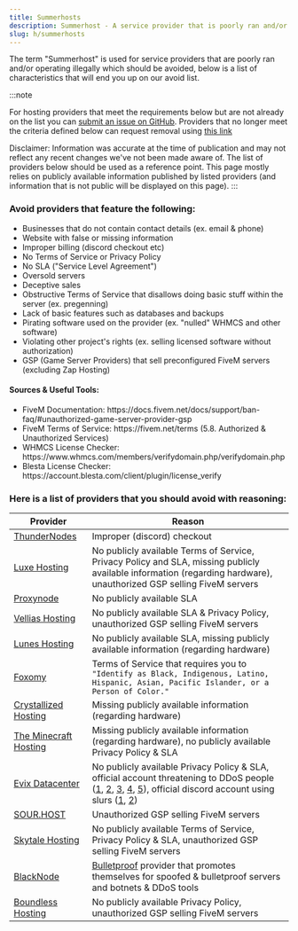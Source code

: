 ```yaml
---
title: Summerhosts
description: Summerhost - A service provider that is poorly ran and/or operating illegally which should be avoided.
slug: h/summerhosts
---
```


The term "Summerhost" is used for service providers that are poorly ran and/or operating illegally which should be avoided, below is a list of characteristics that will end you up on our avoid list.

:::note

For hosting providers that meet the requirements below but are not already on the list you can [submit an issue on GitHub](https://link.setup.md/summerhost-addition). Providers that no longer meet the criteria defined below can request removal using [this link](https://link.setup.md/summerhost-removal)

Disclaimer: Information was accurate at the time of publication and may not reflect any recent changes we've not been made aware of. The list of providers below should be used as a reference point. This page mostly relies on publicly available information published by listed providers (and information that is not public will be displayed on this page).
:::

### Avoid providers that feature the following:

<ul class="pl-5 list-disc">
    <li>Businesses that do not contain contact details (ex. email & phone)</li>
    <li>Website with false or missing information</li>
    <li>Improper billing (discord checkout etc)</li>
    <li>No Terms of Service or Privacy Policy</li>
    <li>No SLA ("Service Level Agreement")</li>
    <li>Oversold servers</li>
    <li>Deceptive sales</li>
    <li>Obstructive Terms of Service that disallows doing basic stuff within the server (ex. pregenning)</li>
    <li>Lack of basic features such as databases and backups</li>
    <li>Pirating software used on the provider (ex. "nulled" WHMCS and other software)</li>
    <li>Violating other project's rights (ex. selling licensed software without authorization)</li>
    <li>GSP (Game Server Providers) that sell preconfigured FiveM servers (excluding Zap Hosting)</li>
</ul>

#### Sources & Useful Tools:

<ul class="pl-5 list-disc">
    <li>FiveM Documentation: https://docs.fivem.net/docs/support/ban-faq/#unauthorized-game-server-provider-gsp</li>
    <li>FiveM Terms of Service: https://fivem.net/terms (5.8. Authorized & Unauthorized Services)</li>
    <li>WHMCS License Checker: https://www.whmcs.com/members/verifydomain.php/verifydomain.php</li>
    <li>Blesta License Checker: https://account.blesta.com/client/plugin/license_verify</li>
</ul>

### Here is a list of providers that you should avoid with reasoning:

| Provider                                                 | Reason                                                                                                                                                                                                                                                                                                                                                                                                                                                                                                                                                                                |
| -------------------------------------------------------- | ------------------------------------------------------------------------------------------------------------------------------------------------------------------------------------------------------------------------------------------------------------------------------------------------------------------------------------------------------------------------------------------------------------------------------------------------------------------------------------------------------------------------------------------------------------------------------------- |
| [ThunderNodes](https://thundernodes.cloud)               | Improper (discord) checkout                                                                                                                                                                                                                                                                                                                                                                                                                                                                                                                                        |
| [Luxe Hosting](https://my.luxe-hosting.nl)               | No publicly available Terms of Service, Privacy Policy and SLA, missing publicly available information (regarding hardware), unauthorized GSP selling FiveM servers                                                                                                                                                                                                                                                                                                                                                                                                |
| [Proxynode](https://proxynode.pro)                       | No publicly available SLA                                                                                                                                                                                                                                                                                                                                                                                                                                                                                                                                                             |
| [Vellias Hosting](https://velliashosting.online)         | No publicly available SLA & Privacy Policy, unauthorized GSP selling FiveM servers                                                                                                                                                                                                                                                                                                                                                                                                                                                                                                    |
| [Lunes Hosting](https://lunes.host)                      | No publicly available SLA, missing publicly available information (regarding hardware)                                                                                                                                                                                                                                                                                                                                                                                                                                                                             |
| [Foxomy](https://foxomy.com)                             | Terms of Service that requires you to `"Identify as Black, Indigenous, Latino, Hispanic, Asian, Pacific Islander, or a Person of Color."`                                                                                                                                                                                                                                                                                                                                                                                                                                             |
| [Crystallized Hosting](https://crystallized.host)        | Missing publicly available information (regarding hardware)                                                                                                                                                                                                                                                                                                                                                                                                                                                                                                        |
| [The Minecraft Hosting](https://theminecrafthosting.com) | Missing publicly available information (regarding hardware), no publicly available Privacy Policy & SLA                                                                                                                                                                                                                                                                                                                                                                                                                                                            |
| [Evix Datacenter](https://evix-datacenter.online)        | No publicly available Privacy Policy & SLA, official account threatening to DDoS people ([1](https://media.eternalsproperty.online/view/AomEyN.png), [2](https://media.eternalsproperty.online/view/eogQpH.png), [3](http://media.eternalsproperty.online/u/aXPD4t.png), [4](http://media.eternalsproperty.online/u/MjcrWu.png), [5](http://media.eternalsproperty.online/u/iHY50G.png)), official discord account using slurs ([1](http://media.eternalsproperty.online/u/RcoPsa.png), [2](http://media.eternalsproperty.online/u/NHey4E.png)) |
| [SOUR.HOST](https://sour.host)                           | Unauthorized GSP selling FiveM servers                                                                                                                                                                                                                                                                                                                                                                                                                                                                                                                                                |
| [Skytale Hosting](https://billing.skytalehosting.net)    | No publicly available Terms of Service, Privacy Policy & SLA, unauthorized GSP selling FiveM servers                                                                                                                                                                                                                                                                                                                                                                                                                                                                                  |
| [BlackNode](https://blacknode.pro)                       | [Bulletproof](https://www.urbandictionary.com/define.php?term=Bulletproof%20hosting) provider that promotes themselves for spoofed & bulletproof servers and botnets & DDoS tools                                                                                                                                                                                                                                                                                                                                                                                                     |
| [Boundless Hosting](https://boundlesshosting.xyz)        | No publicly available Privacy Policy, unauthorized GSP selling FiveM servers                                                                                                                                                                                                                                                                                                                                                                                                                                                                                                          |

